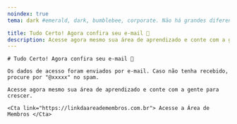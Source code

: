 ```yaml
---
noindex: true
tema: dark #emerald, dark, bumblebee, corporate. Não há grandes diferenças entre eles

title: Tudo Certo! Agora confira seu e-mail 📩
description: Acesse agora mesmo sua área de aprendizado e conte com a gente para crescer.
---
```


<Layout frontmatter={frontmatter} >

<main class="text-center px-4 mt-24 mx-auto prose prose-lg prose-p:text-2xl prose-li:text-2xl md:prose-p:text-xl md:prose-li:text-xl md:prose-h2:text-4xl">

    # Tudo Certo! Agora confira seu e-mail 📩

    Os dados de acesso foram enviados por e-mail. Caso não tenha recebido, procure por "@xxxxx" no spam.

    Acesse agora mesmo sua área de aprendizado e conte com a gente para crescer.  

    <Cta link="https://linkdaareademembros.com.br"> Acesse a Área de Membros </Cta>

</main>

<Footer dark/>
</Layout>